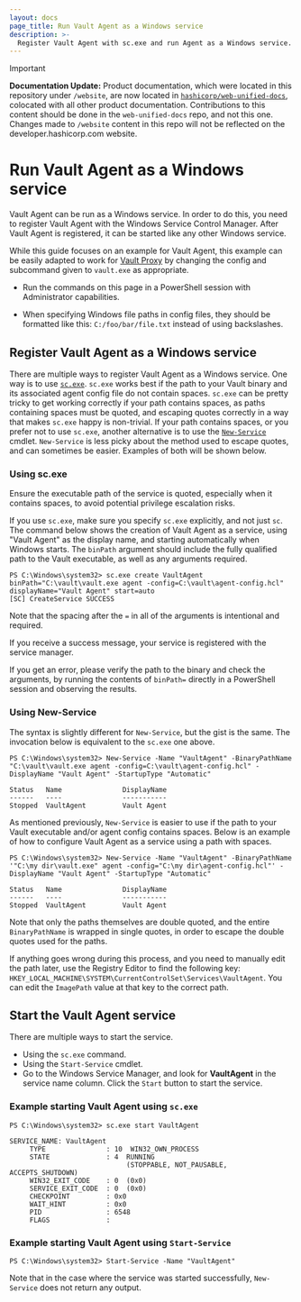 ```yaml
---
layout: docs
page_title: Run Vault Agent as a Windows service
description: >-
  Register Vault Agent with sc.exe and run Agent as a Windows service.
---
```


> [!IMPORTANT]  
> **Documentation Update:** Product documentation, which were located in this repository under `/website`, are now located in [`hashicorp/web-unified-docs`](https://github.com/hashicorp/web-unified-docs), colocated with all other product documentation. Contributions to this content should be done in the `web-unified-docs` repo, and not this one. Changes made to `/website` content in this repo will not be reflected on the developer.hashicorp.com website.

# Run Vault Agent as a Windows service

Vault Agent can be run as a Windows service. In order to do this, you need to register Vault Agent with the Windows
Service Control Manager. After Vault Agent is registered, it can be started like any other Windows
service.

While this guide focuses on an example for Vault Agent, this example can be easily adapted to work for
[Vault Proxy](/vault/docs/agent-and-proxy/proxy) by changing the config and subcommand
given to `vault.exe` as appropriate.

<Note>

- Run the commands on this page in a PowerShell session with Administrator capabilities.

- When specifying Windows file paths in config files, they should be formatted like this: `C:/foo/bar/file.txt`
instead of using backslashes.

</Note>

## Register Vault Agent as a Windows service

There are multiple ways to register Vault Agent as a Windows service. One way is to use
[`sc.exe`](https://docs.microsoft.com/en-us/windows-server/administration/windows-commands/sc-create). `sc.exe` works
best if the path to your Vault binary and its associated agent config file do not contain spaces. `sc.exe` can be
pretty tricky to get working correctly if your path contains spaces, as paths containing spaces must be quoted,
and escaping quotes correctly in a way that makes `sc.exe` happy is non-trivial. If your path contains spaces, or you prefer not to use `sc.exe`, another
alternative is to use the
[`New-Service`](https://docs.microsoft.com/en-us/powershell/module/microsoft.powershell.management/new-service?view=powershell-5.1)
cmdlet. `New-Service` is less picky about the method used to escape quotes, and can sometimes be easier. Examples of
both will be shown below.

### Using sc.exe

<Note title="Important">

Ensure the executable path of the service is quoted, especially when it contains spaces, to avoid
potential privilege escalation risks.

</Note>

If you use `sc.exe`, make sure you specify `sc.exe` explicitly, and not just `sc`. The command below shows the creation
of Vault Agent as a service, using "Vault Agent" as the display name, and starting automatically when Windows starts.
The `binPath` argument should include the fully qualified path to the Vault executable, as well as any arguments required.

```shell-session
PS C:\Windows\system32> sc.exe create VaultAgent binPath="C:\vault\vault.exe agent -config=C:\vault\agent-config.hcl" displayName="Vault Agent" start=auto
[SC] CreateService SUCCESS
```

Note that the spacing after the `=` in all of the arguments is intentional and required.

If you receive a success message, your service is registered with the service manager.

If you get an error, please verify the path to the binary and check the arguments, by running the contents of
`binPath=` directly in a PowerShell session and observing the results.

### Using New-Service

The syntax is slightly different for `New-Service`, but the gist is the same. The invocation below is equivalent to the
`sc.exe` one above.

```shell-session
PS C:\Windows\system32> New-Service -Name "VaultAgent" -BinaryPathName "C:\vault\vault.exe agent -config=C:\vault\agent-config.hcl" -DisplayName "Vault Agent" -StartupType "Automatic"

Status   Name               DisplayName
------   ----               -----------
Stopped  VaultAgent         Vault Agent
```

As mentioned previously, `New-Service` is easier to use if the path to your Vault executable and/or agent config contains spaces.
Below is an example of how to configure Vault Agent as a service using a path with spaces.

```shell-session
PS C:\Windows\system32> New-Service -Name "VaultAgent" -BinaryPathName '"C:\my dir\vault.exe" agent -config="C:\my dir\agent-config.hcl"' -DisplayName "Vault Agent" -StartupType "Automatic"

Status   Name               DisplayName
------   ----               -----------
Stopped  VaultAgent         Vault Agent
```

Note that only the paths themselves are double quoted, and the entire `BinaryPathName` is wrapped in single quotes, in order
to escape the double quotes used for the paths.

If anything goes wrong during this process, and you need to manually edit the path later, use the Registry Editor to find
the following key: `HKEY_LOCAL_MACHINE\SYSTEM\CurrentControlSet\Services\VaultAgent`. You can edit the `ImagePath` value
at that key to the correct path.

## Start the Vault Agent service

There are multiple ways to start the service.

- Using the `sc.exe` command.
- Using the `Start-Service` cmdlet.
- Go to the Windows Service Manager, and look for **VaultAgent** in the service name column. Click the
`Start` button to start the service.

### Example starting Vault Agent using `sc.exe`

```shell-session
PS C:\Windows\system32> sc.exe start VaultAgent

SERVICE_NAME: VaultAgent
     TYPE               : 10  WIN32_OWN_PROCESS
     STATE              : 4  RUNNING
                             (STOPPABLE, NOT_PAUSABLE, ACCEPTS_SHUTDOWN)
     WIN32_EXIT_CODE    : 0  (0x0)
     SERVICE_EXIT_CODE  : 0  (0x0)
     CHECKPOINT         : 0x0
     WAIT_HINT          : 0x0
     PID                : 6548
     FLAGS              :
```

### Example starting Vault Agent using `Start-Service`

```shell-session
PS C:\Windows\system32> Start-Service -Name "VaultAgent"
```

Note that in the case where the service was started successfully, `New-Service` does not return any output.
